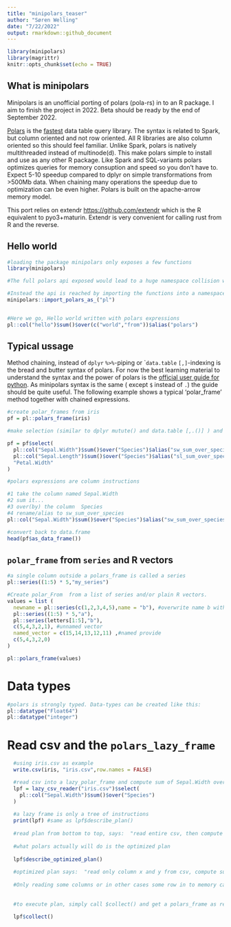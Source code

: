 ```yaml
---
title: "minipolars_teaser"
author: "Søren Welling"
date: "7/22/2022"
output: rmarkdown::github_document
---
```


```r
library(minipolars)
library(magrittr)
knitr::opts_chunk$set(echo = TRUE)
```

## What is minipolars

Minipolars is an unofficial porting of polars (pola-rs) in to an R package. I aim to finish the project in 2022. Beta should be ready by the end of September 2022.

[Polars](<http://pola.rs>) is the [fastest](https://h2oai.github.io/db-benchmark/) data table query library.  The syntax is related to Spark, but column oriented and not row oriented. All R libraries are also column oriented so this should feel familiar. Unlike Spark, polars is natively multithreaded instead of multinode(d). This make polars simple to install and use as any other R package. Like Spark and SQL-variants polars optimizes queries for memory consuption and speed so you don't have to. Expect 5-10 speedup compared to dplyr on simple transformations from >500Mb data. When chaining many operations the speedup due to optimization can be even higher. Polars is built on the apache-arrow memory model.

This port relies on extendr <https://github.com/extendr> which is the R equivalent to pyo3+maturin. Extendr is very convenient for calling rust from R and the reverse.


## Hello world
```r
#loading the package minipolars only exposes a few functions 
library(minipolars)

#The full polars api exposed would lead to a huge namespace collision with base R.

#Instead the api is reached by importing the functions into a namespace, e.g. named pl.
minipolars::import_polars_as_("pl")


#Here we go, Hello world written with polars expressions
pl::col("hello")$sum()$over(c("world","from"))$alias("polars")

```

## Typical ussage

Method chaining, instead of `dplyr` `%>%`-piping or ``data.table` `[,]`-indexing is the bread and butter syntax of polars. For now the best learning material to understand the syntax and the power of polars is the [official user guide for python]( https://pola-rs.github.io/polars-book/user-guide/). As minipolars syntax is the same ( except `$` instead of `.`) the guide should be quite useful. The following example shows a typical 'polar_frame' method together with chained expressions.
```r
#create polar_frames from iris
pf = pl::polars_frame(iris)

#make selection (similar to dplyr mutute() and data.table [,.()] ) and use expressions or strings.

pf = pf$select(
  pl::col("Sepal.Width")$sum()$over("Species")$alias("sw_sum_over_species"),
  pl::col("Sepal.Length")$sum()$over("Species")$alias("sl_sum_over_species"),
  "Petal.Width"
)

#polars expressions are column instructions

#1 take the column named Sepal.Width
#2 sum it...
#3 over(by) the column  Species
#4 rename/alias to sw_sum_over_species
pl::col("Sepal.Width")$sum()$over("Species")$alias("sw_sum_over_species")

#convert back to data.frame
head(pf$as_data_frame())


```


## `polar_frame` from `series` and R vectors
```r
#a single column outside a polars_frame is called a series
pl::series((1:5) * 5,"my_series")

#Create polar_From  from a list of series and/or plain R vectors.
values = list (
  newname = pl::series(c(1,2,3,4,5),name = "b"), #overwrite name b with 'newname'
  pl::series((1:5) * 5,"a"),
  pl::series(letters[1:5],"b"),
  c(5,4,3,2,1), #unnamed vector
  named_vector = c(15,14,13,12,11) ,#named provide
  c(5,4,3,2,0)
)

pl::polars_frame(values)
```


# Data types
```r
#polars is strongly typed. Data-types can be created like this:
pl::datatype("Float64")
pl::datatype("integer")


```


# Read csv and the `polars_lazy_frame`
```r
  #using iris.csv as example
  write.csv(iris, "iris.csv",row.names = FALSE)

  #read csv into a lazy_polar_frame and compute sum of Sepal.Width over Species
  lpf = lazy_csv_reader("iris.csv")$select(
    pl::col("Sepal.Width")$sum()$over("Species")
  )
  
  #a lazy frame is only a tree of instructions
  print(lpf) #same as lpf$describe_plan()
  
  #read plan from bottom to top, says:  "read entire csv, then compute sum x over y"
  
  #what polars actually will do is the optimized plan
  
  lpf$describe_optimized_plan()
  
  #optimized plan says:  "read only column x and y from csv, compute sum x over y"
  
  #Only reading some columns or in other cases some row in to memory can save speed downstream operations. This is called peojection. 
  
  
  #to execute plan, simply call $collect() and get a polars_frame as result
  
  lpf$collect()
  
```


